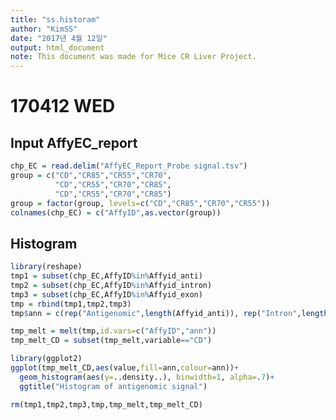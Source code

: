 ```yaml
---
title: "ss.historam"
author: "KimSS"
date: "2017년 4월 12일"
output: html_document
note: This document was made for Mice CR Liver Project.
---
```


# 170412 WED

## Input AffyEC_report

```r
chp_EC = read.delim("AffyEC_Report_Probe signal.tsv")
group = c("CD","CR85","CR55","CR70",
          "CD","CR55","CR70","CR85",
          "CD","CR55","CR70","CR85")
group = factor(group, levels=c("CD","CR85","CR70","CR55"))
colnames(chp_EC) = c("AffyID",as.vector(group))
```

## Histogram

```r
library(reshape)
tmp1 = subset(chp_EC,AffyID%in%Affyid_anti)
tmp2 = subset(chp_EC,AffyID%in%Affyid_intron)
tmp3 = subset(chp_EC,AffyID%in%Affyid_exon)
tmp = rbind(tmp1,tmp2,tmp3)
tmp$ann = c(rep("Antigenomic",length(Affyid_anti)), rep("Intron",length(Affyid_intron)), rep("Exon",length(Affyid_exon)))

tmp_melt = melt(tmp,id.vars=c("AffyID","ann"))
tmp_melt_CD = subset(tmp_melt,variable=="CD")

library(ggplot2)
ggplot(tmp_melt_CD,aes(value,fill=ann,colour=ann))+
  geom_histogram(aes(y=..density..), binwidth=1, alpha=.7)+
  ggtitle("Histogram of antigenomic signal")

rm(tmp1,tmp2,tmp3,tmp,tmp_melt,tmp_melt_CD)
```
